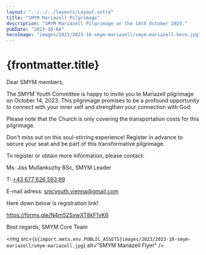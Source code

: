 ```yaml
---
layout: "../../../layouts/Layout.astro"
title: "SMYM Mariazell Pilgrimage"
description: "SMYM Mariazell Pilgrimage on the 14th October 2023."
pubDate: "2023-10-04"
heroImage: "images/2023/2023-10-smym-mariazell/smym-mariazell-hero.jpg"
---
```

# {frontmatter.title}

<section>
Dear SMYM members,

The SMYM Youth Committee is happy to invite you to Mariazell pilgrimage on October 14, 2023. This pilgrimage promises to be a profound opportunity to connect with your inner self and strengthen your connection with God.

Please note that the Church is only covering the transportation costs for this pilgrimage.

Don't miss out on this soul-stirring experience! Register in advance to secure your seat and be part of this transformative pilgrimage. 

To register or obtain more information, please contact:

Ms. Jiss Mullankuzhy BSc, SMYM Leader

T: <a href="tel:+4367762659399">+43 677 626 593 99</a>

E-mail adress: <a href="mailto:smcyouth.vienna@gmail.com">smcyouth.vienna@gmail.com</a>

Here down below is registration link!

https://forms.gle/N4m52SxwXT8kF1vK6

Best regards,
SMYM Core Team

<img src={`${import.meta.env.PUBLIC_ASSETS}images/2023/2023-10-smym-mariazell/smym-mariazell.jpg`} alt="SMYM Mariazell Flyer" />
</section>
